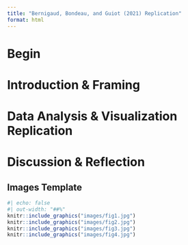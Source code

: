 ```yaml
---
title: "Bernigaud, Bondeau, and Guiot (2021) Replication"
format: html
---
```


# Begin

# Introduction & Framing

# Data Analysis & Visualization Replication

# Discussion & Reflection

## Images Template

```r
#| echo: false
#| out-width: "##%"
knitr::include_graphics("images/fig1.jpg")
knitr::include_graphics("images/fig2.jpg")
knitr::include_graphics("images/fig3.jpg")
knitr::include_graphics("images/fig4.jpg")
```